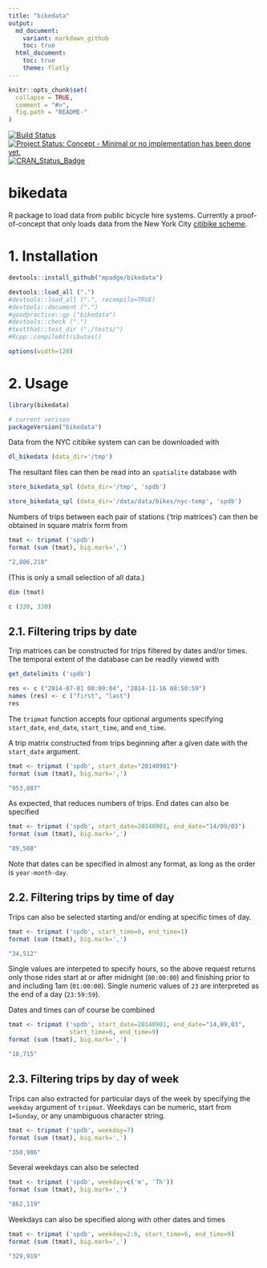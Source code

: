 ```yaml
---
title: "bikedata"
output:
  md_document:
    variant: markdown_github
    toc: true
  html_document:
    toc: true
    theme: flatly
---
```


<!-- README.md is generated from README.Rmd. Please edit that file -->

```r
knitr::opts_chunk$set(
  collapse = TRUE,
  comment = "#>",
  fig.path = "README-"
)
```

[![Build Status](https://travis-ci.org/mpadge/bikedata.svg)](https://travis-ci.org/mpadge/bikedata) 
[![Project Status: Concept - Minimal or no implementation has been done yet.](http://www.repostatus.org/badges/0.1.0/concept.svg)](http://www.repostatus.org/#concept)
[![CRAN_Status_Badge](http://www.r-pkg.org/badges/version/bikedata)](http://cran.r-project.org/web/packages/bikedata) 

# bikedata


R package to load data from public bicycle hire systems. Currently a
proof-of-concept that only loads data from the New York City [citibike
scheme](https://www.citibikenyc.com/).


# 1. Installation

```r
devtools::install_github("mpadge/bikedata")
```
```r
devtools::load_all (".")
#devtools::load_all (".", recompile=TRUE)
#devtools::document (".")
#goodpractice::gp ("bikedata")
#devtools::check (".")
#testthat::test_dir ("./tests/")
#Rcpp::compileAttributes()
```

```r
options(width=120)
```

# 2. Usage

```r
library(bikedata)

# current verison
packageVersion("bikedata")
```

Data from the NYC citibike system can can be downloaded with
```r
dl_bikedata (data_dir='/tmp')
```
The resultant files can then be read into an `spatialite` database with
```r
store_bikedata_spl (data_dir='/tmp', 'spdb')
```
```r
store_bikedata_spl (data_dir='/data/data/bikes/nyc-temp', 'spdb')
```

Numbers of trips between each pair of stations ('trip matrices') can then be
obtained in square matrix form from
```r
tmat <- tripmat ('spdb')
format (sum (tmat), big.mark=',')
```
```r
"2,886,218"
```
(This is only a small selection of all data.)
```r
dim (tmat)
```
```r
c (330, 330)
```

## 2.1. Filtering trips by date

Trip matrices can be constructed for trips filtered by dates and/or times. The
temporal extent of the database can be readily viewed with
```r
get_datelimits ('spdb')
```
```r
res <- c ("2014-07-01 00:00:04", "2014-11-16 08:50:59")
names (res) <- c ("first", "last")
res
```
The `tripmat` function accepts four optional arguments specifying `start_date`,
`end_date`, `start_time`, and `end_time`.

A trip matrix constructed from trips beginning after a given date with the
`start_date` argument.
```r
tmat <- tripmat ('spdb', start_date="20140901")
format (sum (tmat), big.mark=',')
```
```r
"953,887"
```
As expected, that reduces numbers of trips. End dates can also be specified
```r
tmat <- tripmat ('spdb', start_date=20140901, end_date="14/09/03")
format (sum (tmat), big.mark=',')
```
```r
"89,508"
```
Note that dates can be specified in almost any format, as long as the order is
`year-month-day`.

## 2.2. Filtering trips by time of day

Trips can also be selected starting and/or ending at specific times of day.
```r
tmat <- tripmat ('spdb', start_time=0, end_time=1)
format (sum (tmat), big.mark=',')
```
```r
"34,512"
```
Single values are interpeted to specify hours, so the above request returns only
those rides start at or after midnight (`00:00:00`) and finishing prior to and
including 1am (`01:00:00`). Single numeric values of `23` are interpreted as the
end of a day (`23:59:59`).

Dates and times can of course be combined
```r
tmat <- tripmat ('spdb', start_date=20140901, end_date="14,09,03",
                 start_time=6, end_time=9)
format (sum (tmat), big.mark=',')
```
```r
"10,715"
```

## 2.3. Filtering trips by day of week

Trips can also extracted for particular days of the week by specifying the
`weekday` argument of `tripmat`. Weekdays can be numeric, start from `1=Sunday`,
or any unambiguous character string.
```r
tmat <- tripmat ('spdb', weekday=7)
format (sum (tmat), big.mark=',')
```
```r
"350,986"
```

Several weekdays can also be selected
```r
tmat <- tripmat ('spdb', weekday=c('m', 'Th'))
format (sum (tmat), big.mark=',')
```
```r
"862,119"
```

Weekdays can also be specified along with other dates and times
```r
tmat <- tripmat ('spdb', weekday=2:6, start_time=6, end_time=9)
format (sum (tmat), big.mark=',')
```
```r
"329,919"
```
